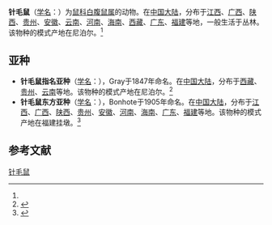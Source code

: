 {{Speciesbox
| name = 针毛鼠
| status = 
| status_system = 
| image = 
| genus = Niviventer
| species = fulvescens
| authority = (Gray, 1847)<ref name='id1112'>{{cite web| url =http://www.bioinfo.cn/db05/BjdwSpecies.php?action=view&id=1112| title =针毛鼠| work =《中国动物物种编目数据库》| publisher =中国科学院微生物研究所| author =中国科学院动物研究所| accessdate =2009-03-27| deadurl =yes| archiveurl =https://web.archive.org/web/20160305075813/http://www.bioinfo.cn/db05/BjdwSpecies.php?action=view&id=1112| archivedate =2016-03-05}}</ref>
}}

'''针毛鼠'''（[[学名|学名]]：{{lang|la|''Niviventer fulvescens''}}）为[[鼠科|鼠科]][[白腹鼠属|白腹鼠属]]的动物。在[[中国大陆|中国大陆]]，分布于[[江西|江西]]、[[广西|广西]]、[[陕西|陕西]]、[[贵州|贵州]]、[[安徽|安徽]]、[[云南|云南]]、[[河南|河南]]、[[海南|海南]]、[[西藏|西藏]]、[[广东|广东]]、[[福建|福建]]等地，一般生活于丛林。该物种的模式产地在尼泊尔。<ref name='id1112'/>

== 亚种 ==
* '''针毛鼠指名亚种'''（[[学名|学名]]：{{lang|la|''Niviventer fulvescens fulvescens''}}），Gray于1847年命名。在[[中国大陆|中国大陆]]，分布于[[西藏|西藏]]、[[贵州|贵州]]、[[云南|云南]]等地。该物种的模式产地在尼泊尔。<ref name='id1113'>{{cite web| url =http://www.bioinfo.cn/db05/BjdwSpecies.php?action=view&id=1113| title =针毛鼠指名亚种| work =《中国动物物种编目数据库》| publisher =中国科学院微生物研究所| author =中国科学院动物研究所| accessdate =2009-03-27| deadurl =yes| archiveurl =https://web.archive.org/web/20160305013203/http://www.bioinfo.cn/db05/BjdwSpecies.php?action=view&id=1113| archivedate =2016-03-05}}</ref>
* '''针毛鼠东方亚种'''（[[学名|学名]]：{{lang|la|''Niviventer fulvescens huang''}}），Bonhote于1905年命名。在[[中国大陆|中国大陆]]，分布于[[江西|江西]]、[[广西|广西]]、[[陕西|陕西]]、[[贵州|贵州]]、[[安徽|安徽]]、[[河南|河南]]、[[海南|海南]]、[[广东|广东]]、[[福建|福建]]等地。该物种的模式产地在福建挂墩。<ref name='id1114'>{{cite web| url =http://www.bioinfo.cn/db05/BjdwSpecies.php?action=view&id=1114| title =针毛鼠东方亚种| work =《中国动物物种编目数据库》| publisher =中国科学院微生物研究所| author =中国科学院动物研究所| accessdate =2009-03-27| deadurl =yes| archiveurl =https://web.archive.org/web/20160305032439/http://www.bioinfo.cn/db05/BjdwSpecies.php?action=view&id=1114| archivedate =2016-03-05}}</ref>

== 参考文献 ==
{{reflist}}
{{Taxonbar|from=Q2222261}}

[[Category:白腹鼠属|针毛鼠]]


{{哺乳类小作品}}